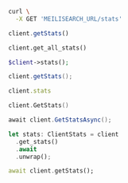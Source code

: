 <CodeGroup>

```bash cURL
curl \
  -X GET 'MEILISEARCH_URL/stats'
```

```javascript JS
client.getStats()
```

```python Python
client.get_all_stats()
```

```php PHP
$client->stats();
```

```java Java
client.getStats();
```

```ruby Ruby
client.stats
```

```go Go
client.GetStats()
```

```csharp C#
await client.GetStatsAsync();
```

```rust Rust
let stats: ClientStats = client
  .get_stats()
  .await
  .unwrap();
```

```dart Dart
await client.getStats();
```
</CodeGroup>